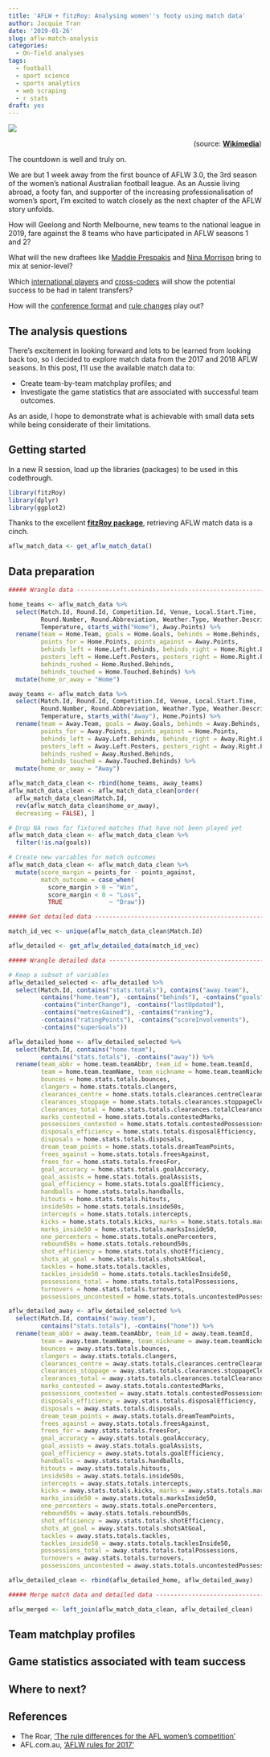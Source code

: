 ```yaml
---
title: 'AFLW + fitzRoy: Analysing women''s footy using match data'
author: Jacquie Tran
date: '2019-01-26'
slug: aflw-match-analysis
categories:
  - On-field analyses
tags:
  - football
  - sport science
  - sports analytics
  - web scraping
  - r stats
draft: yes
---
```


![](/img/post/First_AFLW_Ball_Up_03.02.17.jpg)
<p style="text-align: right">(source: **[Wikimedia](https://commons.wikimedia.org/wiki/File:First_AFLW_Ball_Up_03.02.17.jpg)**)</p>

The countdown is well and truly on.

We are but 1 week away from the first bounce of AFLW 3.0, the 3rd season of the women's national Australian football league. As an Aussie living abroad, a footy fan, and supporter of the increasing professionalisation of women's sport, I'm excited to watch closely as the next chapter of the AFLW story unfolds.

How will Geelong and North Melbourne, new teams to the national league in 2019, fare against the 8 teams who have participated in AFLW seasons 1 and 2?

What will the new draftees like [Maddie Prespakis](https://www.youtube.com/watch?v=PAhPnRRsm0E) and [Nina Morrison](http://www.geelongcats.com.au/video/2018-10-23/nina-morrison-highlights) bring to mix at senior-level?

Which [international players](https://www.theguardian.com/sport/2018/sep/21/irelands-emerald-armada-set-to-take-the-aflw-by-storm) and [cross-coders](https://www.theguardian.com/sport/2018/sep/14/fearsome-sharni-layton-well-set-to-join-elite-band-of-sport-switchers) will show the potential success to be had in talent transfers?

How will the [conference format](https://thewomensgame.com/news/opinion-aflw-conference-format-518039) and [rule changes](https://www.theguardian.com/sport/2018/nov/07/aflw-tweaks-rules-for-next-season-to-promote-more-scoring) play out?

## The analysis questions

There's excitement in looking forward and lots to be learned from looking back too, so I decided to explore match data from the 2017 and 2018 AFLW seasons. In this post, I'll use the available match data to:

- Create team-by-team matchplay profiles; and
- Investigate the game statistics that are associated with successful team outcomes.

As an aside, I hope to demonstrate what is achievable with small data sets while being considerate of their limitations.

## Getting started

In a new R session, load up the libraries (packages) to be used in this codethrough.

``` r

library(fitzRoy)
library(dplyr)
library(ggplot2)

```

Thanks to the excellent **[fitzRoy package](https://underthehood.jacquietran.com/2019/01/12/getting-to-know-the-fitzroy-package-afl-game-statistics/)**, retrieving AFLW match data is a cinch.

``` r

aflw_match_data <- get_aflw_match_data()

```

## Data preparation

``` r

##### Wrangle data -------------------------------------------------------------

home_teams <- aflw_match_data %>%
  select(Match.Id, Round.Id, Competition.Id, Venue, Local.Start.Time,
         Round.Number, Round.Abbreviation, Weather.Type, Weather.Description,
         Temperature, starts_with("Home"), Away.Points) %>%
  rename(team = Home.Team, goals = Home.Goals, behinds = Home.Behinds,
         points_for = Home.Points, points_against = Away.Points,
         behinds_left = Home.Left.Behinds, behinds_right = Home.Right.Behinds,
         posters_left = Home.Left.Posters, posters_right = Home.Right.Posters,
         behinds_rushed = Home.Rushed.Behinds,
         behinds_touched = Home.Touched.Behinds) %>%
  mutate(home_or_away = "Home")

away_teams <- aflw_match_data %>%
  select(Match.Id, Round.Id, Competition.Id, Venue, Local.Start.Time,
         Round.Number, Round.Abbreviation, Weather.Type, Weather.Description,
         Temperature, starts_with("Away"), Home.Points) %>%
  rename(team = Away.Team, goals = Away.Goals, behinds = Away.Behinds,
         points_for = Away.Points, points_against = Home.Points,
         behinds_left = Away.Left.Behinds, behinds_right = Away.Right.Behinds,
         posters_left = Away.Left.Posters, posters_right = Away.Right.Posters,
         behinds_rushed = Away.Rushed.Behinds,
         behinds_touched = Away.Touched.Behinds) %>%
  mutate(home_or_away = "Away")

aflw_match_data_clean <- rbind(home_teams, away_teams)
aflw_match_data_clean <- aflw_match_data_clean[order(
  aflw_match_data_clean$Match.Id,
  rev(aflw_match_data_clean$home_or_away),
  decreasing = FALSE), ]

# Drop NA rows for fixtured matches that have not been played yet
aflw_match_data_clean <- aflw_match_data_clean %>%
  filter(!is.na(goals))

# Create new variables for match outcomes
aflw_match_data_clean <- aflw_match_data_clean %>%
  mutate(score_margin = points_for - points_against,
         match_outcome = case_when(
           score_margin > 0 ~ "Win",
           score_margin < 0 ~ "Loss",
           TRUE             ~ "Draw"))

##### Get detailed data --------------------------------------------------------

match_id_vec <- unique(aflw_match_data_clean$Match.Id)

aflw_detailed <- get_aflw_detailed_data(match_id_vec)

##### Wrangle detailed data ----------------------------------------------------

# Keep a subset of variables
aflw_detailed_selected <- aflw_detailed %>%
  select(Match.Id, contains("stats.totals"), contains("away.team"),
         contains("home.team"), -contains("behinds"), -contains("goals"),
         -contains("interChange"), -contains("lastUpdated"),
         -contains("metresGained"), -contains("ranking"),
         -contains("ratingPoints"), -contains("scoreInvolvements"),
         -contains("superGoals"))

aflw_detailed_home <- aflw_detailed_selected %>%
  select(Match.Id, contains("home.team"),
         contains("stats.totals"), -contains("away")) %>%
  rename(team_abbr = home.team.teamAbbr, team_id = home.team.teamId,
         team = home.team.teamName, team_nickname = home.team.teamNickname,
         bounces = home.stats.totals.bounces,
         clangers = home.stats.totals.clangers,
         clearances_centre = home.stats.totals.clearances.centreClearances,
         clearances_stoppage = home.stats.totals.clearances.stoppageClearances,
         clearances_total = home.stats.totals.clearances.totalClearances,
         marks_contested = home.stats.totals.contestedMarks,
         possessions_contested = home.stats.totals.contestedPossessions,
         disposals_efficiency = home.stats.totals.disposalEfficiency,
         disposals = home.stats.totals.disposals,
         dream_team_points = home.stats.totals.dreamTeamPoints,
         frees_against = home.stats.totals.freesAgainst,
         frees_for = home.stats.totals.freesFor,
         goal_accuracy = home.stats.totals.goalAccuracy,
         goal_assists = home.stats.totals.goalAssists,
         goal_efficiency = home.stats.totals.goalEfficiency,
         handballs = home.stats.totals.handballs,
         hitouts = home.stats.totals.hitouts,
         inside50s = home.stats.totals.inside50s,
         intercepts = home.stats.totals.intercepts,
         kicks = home.stats.totals.kicks, marks = home.stats.totals.marks,
         marks_inside50 = home.stats.totals.marksInside50,
         one_percenters = home.stats.totals.onePercenters,
         rebound50s = home.stats.totals.rebound50s,
         shot_efficiency = home.stats.totals.shotEfficiency,
         shots_at_goal = home.stats.totals.shotsAtGoal,
         tackles = home.stats.totals.tackles,
         tackles_inside50 = home.stats.totals.tacklesInside50,
         possessions_total = home.stats.totals.totalPossessions,
         turnovers = home.stats.totals.turnovers,
         possessions_uncontested = home.stats.totals.uncontestedPossessions)

aflw_detailed_away <- aflw_detailed_selected %>%
  select(Match.Id, contains("away.team"),
         contains("stats.totals"), -contains("home")) %>%
  rename(team_abbr = away.team.teamAbbr, team_id = away.team.teamId,
         team = away.team.teamName, team_nickname = away.team.teamNickname,
         bounces = away.stats.totals.bounces,
         clangers = away.stats.totals.clangers,
         clearances_centre = away.stats.totals.clearances.centreClearances,
         clearances_stoppage = away.stats.totals.clearances.stoppageClearances,
         clearances_total = away.stats.totals.clearances.totalClearances,
         marks_contested = away.stats.totals.contestedMarks,
         possessions_contested = away.stats.totals.contestedPossessions,
         disposals_efficiency = away.stats.totals.disposalEfficiency,
         disposals = away.stats.totals.disposals,
         dream_team_points = away.stats.totals.dreamTeamPoints,
         frees_against = away.stats.totals.freesAgainst,
         frees_for = away.stats.totals.freesFor,
         goal_accuracy = away.stats.totals.goalAccuracy,
         goal_assists = away.stats.totals.goalAssists,
         goal_efficiency = away.stats.totals.goalEfficiency,
         handballs = away.stats.totals.handballs,
         hitouts = away.stats.totals.hitouts,
         inside50s = away.stats.totals.inside50s,
         intercepts = away.stats.totals.intercepts,
         kicks = away.stats.totals.kicks, marks = away.stats.totals.marks,
         marks_inside50 = away.stats.totals.marksInside50,
         one_percenters = away.stats.totals.onePercenters,
         rebound50s = away.stats.totals.rebound50s,
         shot_efficiency = away.stats.totals.shotEfficiency,
         shots_at_goal = away.stats.totals.shotsAtGoal,
         tackles = away.stats.totals.tackles,
         tackles_inside50 = away.stats.totals.tacklesInside50,
         possessions_total = away.stats.totals.totalPossessions,
         turnovers = away.stats.totals.turnovers,
         possessions_uncontested = away.stats.totals.uncontestedPossessions)

aflw_detailed_clean <- rbind(aflw_detailed_home, aflw_detailed_away)

##### Merge match data and detailed data ---------------------------------------

aflw_merged <- left_join(aflw_match_data_clean, aflw_detailed_clean)

```

## Team matchplay profiles

## Game statistics associated with team success

## Where to next?

## References

- The Roar, ['The rule differences for the AFL women's competition'](https://www.theroar.com.au/2017/02/03/the-rule-differences-for-the-afl-womens-competition/)
- AFL.com.au, ['AFLW rules for 2017'](http://www.fremantlefc.com.au/news/2016-10-19/afl-womens-rules-announced)